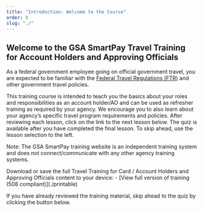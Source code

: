```yaml
---
title: "Introduction: Welcome to the Course"
order: 0
slug: "./"
---
```


## Welcome to the GSA SmartPay Travel Training for Account Holders and Approving Officials

As a federal government employee going on official government travel, you are expected to be familiar with the [Federal Travel Regulations (FTR)](http://www.gsa.gov/ftr) and other government travel policies.

This training course is intended to teach you the basics about your roles and responsibilities as an account holder/AO and can be used as refresher training as required by your agency. We encourage you to also learn about your agency’s specific travel program requirements and policies. After reviewing each lesson, click on the link to the next lesson below. The quiz is available after you have completed the final lesson. To skip ahead, use the lesson selection to the left.

Note: The GSA SmartPay training website is an independent training system and does not connect/communicate with any other agency training systems.

<SummaryBox>
Download or save the full Travel Training for Card / Account Holders and Approving Officials content to your device:
- [View full version of training (508 compliant)](./printable)

If you have already reviewed the training material, skip ahead to the quiz by clicking the button below. 

</SummaryBox>